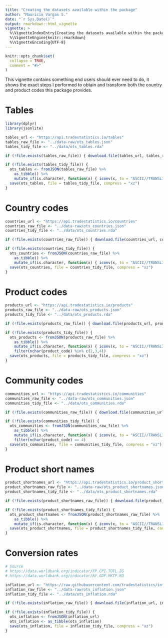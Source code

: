 ```yaml
---
title: "Creating the datasets available within the package"
author: "Mauricio Vargas S."
date: "`r Sys.Date()`"
output: rmarkdown::html_vignette
vignette: >
  %\VignetteIndexEntry{Creating the datasets available within the package}
  %\VignetteEngine{knitr::rmarkdown}
  %\VignetteEncoding{UTF-8}
---
```


```r
knitr::opts_chunk$set(
  collapse = TRUE,
  comment = "#>"
)
```

This vignette contains something end users should ever need to do, it shows the exact steps I performed to obtain and transform both the country and product codes this package provides.

# Tables

```r
library(dplyr)
library(jsonlite)

tables_url <- "https://api.tradestatistics.io/tables"
tables_raw_file <- "../data-raw/ots_tables.json"
tables_tidy_file <- "../data/ots_tables.rda"

if (!file.exists(tables_raw_file)) { download.file(tables_url, tables_raw_file) }

if (!file.exists(tables_tidy_file)) {
  ots_tables <- fromJSON(tables_raw_file) %>% 
    as_tibble() %>% 
    mutate_if(is.character, function(x) { iconv(x, to = "ASCII//TRANSLIT")})
  save(ots_tables, file = tables_tidy_file, compress = "xz")
}
```

# Country codes

```r
countries_url <- "https://api.tradestatistics.io/countries"
countries_raw_file <- "../data-raw/ots_countries.json"
countries_tidy_file <- "../data/ots_countries.rda"

if (!file.exists(countries_raw_file)) { download.file(countries_url, countries_raw_file) }

if (!file.exists(countries_tidy_file)) {
  ots_countries <- fromJSON(countries_raw_file) %>% 
    as_tibble() %>% 
    mutate_if(is.character, function(x) { iconv(x, to = "ASCII//TRANSLIT")})
  save(ots_countries, file = countries_tidy_file, compress = "xz")
}
```

# Product codes

```r
products_url <- "https://api.tradestatistics.io/products"
products_raw_file <- "../data-raw/ots_products.json"
products_tidy_file <- "../data/ots_products.rda"

if (!file.exists(products_raw_file)) { download.file(products_url, products_raw_file) }

if (!file.exists(products_tidy_file)) {
  ots_products <- fromJSON(products_raw_file) %>% 
    as_tibble() %>% 
    mutate_if(is.character, function(x) { iconv(x, to = "ASCII//TRANSLIT")}) %>% 
    filter(nchar(product_code) %in% c(2,3,4))
  save(ots_products, file = products_tidy_file, compress = "xz")
}
```

# Community codes

```r
communities_url <- "https://api.tradestatistics.io/communities"
communities_raw_file <- "../data-raw/ots_communities.json"
communities_tidy_file <- "../data/ots_communities.rda"

if (!file.exists(communities_raw_file)) { download.file(communities_url, communities_raw_file) }

if (!file.exists(communities_tidy_file)) {
  ots_communities <- fromJSON(communities_raw_file) %>% 
    as_tibble() %>% 
    mutate_if(is.character, function(x) { iconv(x, to = "ASCII//TRANSLIT")}) %>% 
    filter(nchar(product_code) == 4)
  save(ots_communities, file = communities_tidy_file, compress = "xz")
}
```

# Product short names

```r
product_shortnames_url <- "https://api.tradestatistics.io/product_shortnames"
product_shortnames_raw_file <- "../data-raw/ots_product_shortnames.json"
product_shortnames_tidy_file <- "../data/ots_product_shortnames.rda"

if (!file.exists(product_shortnames_raw_file)) { download.file(product_shortnames_url, product_shortnames_raw_file) }

if (!file.exists(product_shortnames_tidy_file)) {
  ots_product_shortnames <- fromJSON(product_shortnames_raw_file) %>% 
    as_tibble() %>% 
    mutate_if(is.character, function(x) { iconv(x, to = "ASCII//TRANSLIT")})
  save(ots_product_shortnames, file = product_shortnames_tidy_file, compress = "xz")
}
```

# Conversion rates

```r
# Source
# https://data.worldbank.org/indicator/FP.CPI.TOTL.ZG
# https://data.worldbank.org/indicator/NY.GDP.MKTP.KD

inflation_url <- "https://raw.githubusercontent.com/tradestatistics/inflation-data/master/inflation-data.json"
inflation_raw_file <- "../data-raw/ots_inflation.json"
inflation_tidy_file <- "../data/ots_inflation.rda"

if (!file.exists(inflation_raw_file)) { download.file(inflation_url, inflation_raw_file) }

if (!file.exists(inflation_tidy_file)) {
  ots_inflation <- fromJSON(inflation_url)
  ots_inflation <- as_tibble(ots_inflation)
  save(ots_inflation, file = inflation_tidy_file, compress = "xz")
}
```
